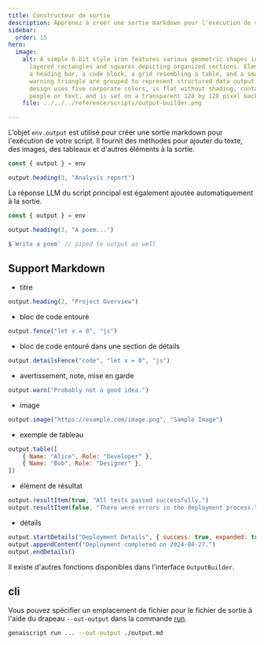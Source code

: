 ```yaml
---
title: Constructeur de sortie
description: Apprenez à créer une sortie markdown pour l'exécution de votre script
sidebar:
  order: 15
hero:
  image:
    alt: A simple 8-bit style icon features various geometric shapes including
      layered rectangles and squares depicting organized sections. Elements like
      a heading bar, a code block, a grid resembling a table, and a small
      warning triangle are grouped to represent structured data output. The
      design uses five corporate colors, is flat without shading, contains no
      people or text, and is set on a transparent 128 by 128 pixel background.
    file: ../../../reference/scripts/output-builder.png

---
```


L'objet `env.output` est utilisé pour créer une sortie markdown pour l'exécution de votre script. Il fournit des méthodes pour ajouter du texte, des images, des tableaux et d'autres éléments à la sortie.

```js
const { output } = env

output.heading(3, "Analysis report")
```

La réponse LLM du script principal est également ajoutée automatiquement à la sortie.

```js
const { output } = env

output.heading(3, "A poem...")

$`Write a poem` // piped to output as well
```

## Support Markdown

* titre

```js wrap
output.heading(2, "Project Overview")
```

* bloc de code entouré

```js wrap
output.fence("let x = 0", "js")
```

* bloc de code entouré dans une section de détails

```js
output.detailsFence("code", "let x = 0", "js")
```

* avertissement, note, mise en garde

```js
output.warn("Probably not a good idea.")
```

* image

```js wrap
output.image("https://example.com/image.png", "Sample Image")
```

* exemple de tableau

```js wrap
output.table([
    { Name: "Alice", Role: "Developer" },
    { Name: "Bob", Role: "Designer" },
])
```

* élément de résultat

```js
output.resultItem(true, "All tests passed successfully.")
output.resultItem(false, "There were errors in the deployment process.")
```

* détails

```js wrap
output.startDetails("Deployment Details", { success: true, expanded: true })
output.appendContent("Deployment completed on 2024-04-27.")
output.endDetails()
```

Il existe d'autres fonctions disponibles dans l'interface `OutputBuilder`.

## cli

Vous pouvez spécifier un emplacement de fichier pour le fichier de sortie à l'aide du drapeau `--out-output` dans la commande [run](../../../reference/reference/cli/run/).

```sh
genaiscript run ... --out-output ./output.md
```

